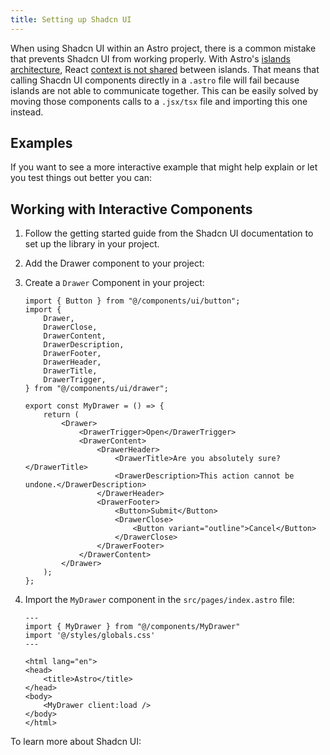 ```yaml
---
title: Setting up Shadcn UI
---
```



When using Shadcn UI within an Astro project, there is a common mistake that prevents Shadcn UI from working properly. With Astro's [islands architecture](https://docs.astro.build/en/concepts/islands/), React [context is not shared](https://github.com/withastro/roadmap/discussions/742) between islands. That means that calling Shacdn UI components directly in a `.astro` file will fail because islands are not able to communicate together. This can be easily solved by moving those components calls to a `.jsx/tsx` file and importing this one instead.


## Examples

If you want to see a more interactive example that might help explain or let you test things out better you can: 

<ExampleLinks 
  stackblitzLink="https://stackblitz.com/github/astrolicious/astro-tips.dev/tree/main/examples/shadcn-ui"
  githubLink="https://github.com/astrolicious/astro-tips.dev/tree/main/examples/shadcn-ui"
/>


## Working with Interactive Components

<Steps>

1. Follow the getting started guide from the Shadcn UI documentation to set up the library in your project.

    <LinkCard
        title="Shadcn Astro Installation Guide"
        href="https://ui.shadcn.com/docs/installation/astro"
    />

2. Add the Drawer component to your project:

    <AllPackageManagers pkg="npx shadcn@latest add drawer"/>


3. Create a `Drawer` Component in your project:

    ```tsx title="src/components/MyDrawer.tsx"
    import { Button } from "@/components/ui/button";
    import {
        Drawer,
        DrawerClose,
        DrawerContent,
        DrawerDescription,
        DrawerFooter,
        DrawerHeader,
        DrawerTitle,
        DrawerTrigger,
    } from "@/components/ui/drawer";

    export const MyDrawer = () => {
        return (
            <Drawer>
                <DrawerTrigger>Open</DrawerTrigger>
                <DrawerContent>
                    <DrawerHeader>
                        <DrawerTitle>Are you absolutely sure?</DrawerTitle>
                        <DrawerDescription>This action cannot be undone.</DrawerDescription>
                    </DrawerHeader>
                    <DrawerFooter>
                        <Button>Submit</Button>
                        <DrawerClose>
                            <Button variant="outline">Cancel</Button>
                        </DrawerClose>
                    </DrawerFooter>
                </DrawerContent>
            </Drawer>
        );
    };
    ```
3. Import the `MyDrawer` component in the `src/pages/index.astro` file:

    ```astro title="src/pages/index.astro" {2,10}
    ---
    import { MyDrawer } from "@/components/MyDrawer"
    import '@/styles/globals.css'
    ---

    <html lang="en">
    <head>
        <title>Astro</title>
    </head>
    <body>
        <MyDrawer client:load />
    </body>
    </html>
    ```
</Steps>

To learn more about Shadcn UI:
<LinkCard
    title="Shadcn Official Docs"
    href="https://ui.shadcn.com/docs"
/>
